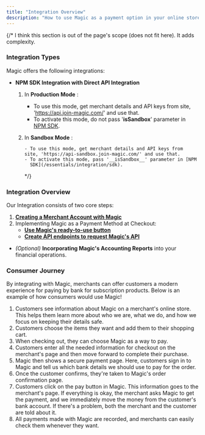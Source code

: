 ```yaml
---
title: "Integration Overview"
description: "How to use Magic as a payment option in your online store page"
---
```


{/* I think this section is out of the page's scope (does not fit here). It adds
complexity.

### Integration Types

Magic offers the following integrations:

- **NPM SDK Integration with Direct API Integration**

  1.  In **Production Mode** :

      - To use this mode, get merchant details and API keys from site, 'https://api.join-magic.com/' and use that.
      - To activate this mode, do not pass '**isSandbox**' parameter in [NPM SDK](/essentials/integration/sdk).

  2.  In **Sandbox Mode** :

          - To use this mode, get merchant details and API keys from site, 'https://api-sandbox.join-magic.com/' and use that.
          - To activate this mode, pass '__isSandbox__' parameter in [NPM
            SDK](/essentials/integration/sdk).

      */}

### Integration Overview

Our Integration consists of two core steps:

1. [**Creating a Merchant Account with Magic**](https://magic-21.mintlify.app/essentials/merchant)
2. Implementing Magic as a Payment Method at Checkout:
    - [**Use Magic's ready-to-use button**](https://magic-21.mintlify.app/essentials/magic-button)
    - [**Create API endpoints to request Magic's API**](https://magic-21.mintlify.app/essentials/backend)
- _(Optional)_ **Incorporating Magic's Accounting Reports** into your financial operations.

### Consumer Journey

By integrating with Magic, merchants can offer customers a modern experience for paying by bank for subscription products. Below is an example of how consumers would use Magic!

1. Customers see information about Magic on a merchant's online store. This helps them learn more about who we are, what we do, and how we focus on keeping their details safe.
2. Customers choose the items they want and add them to their shopping cart.
3. When checking out, they can choose Magic as a way to pay.
4. Customers enter all the needed information for checkout on the merchant's page and then move forward to complete their purchase.
5. Magic then shows a secure payment page. Here, customers sign in to Magic and tell us which bank details we should use to pay for the order.
6. Once the customer confirms, they're taken to Magic's order confirmation page.
7. Customers click on the pay button in Magic. This information goes to the merchant's page. If everything is okay, the merchant asks Magic to get the payment, and we immediately move the money from the customer's bank account. If there's a problem, both the merchant and the customer are told about it.
8. All payments made with Magic are recorded, and merchants can easily check them whenever they want.
